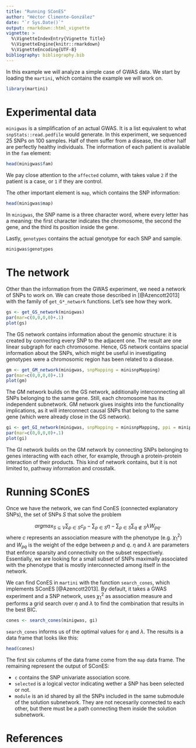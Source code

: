 ```yaml
---
title: "Running SConES"
author: "Héctor Climente-González"
date: "`r Sys.Date()`"
output: rmarkdown::html_vignette
vignette: >
  %\VignetteIndexEntry{Vignette Title}
  %\VignetteEngine{knitr::rmarkdown}
  %\VignetteEncoding{UTF-8}
bibliography: bibliography.bib
---
```


In this example we will analyze a simple case of GWAS data. We start by loading the `martini`, which contains the example we will work on.

```r
library(martini)
```

# Experimental data

`minigwas` is a simplification of an actual GWAS. It is a list equivalent to what `snpStats::read.pedfile` would generate. In this experiment, we sequenced 25 SNPs on 100 samples. Half of them suffer from a disease, the other half are perfectly healthy individuals. The information of each patient is available in the `fam` element:

```r
head(minigwas$fam)
```

We pay close attention to the `affected` column, with takes value `2` if the patient is a case, or `1` if they are control. 

The other important element is `map`, which contains the SNP information:

```r
head(minigwas$map)
```

In `minigwas`, the SNP name is a three character word, where every letter has a meaning: the first character indicates the chromosome, the second the gene, and the third its position inside the gene. 

Lastly, `genotypes` contains the actual genotype for each SNP and sample.

```r
minigwas$genotypes
```

# The network

Other than the information from the GWAS experiment, we need a network of SNPs to work on. We can create those described in [@Azencott2013] with the family of `get_G*_network` functions. Let's see how they work.

```r
gs <- get_GS_network(minigwas)
par(mar=c(0,0,0,0)+.1)
plot(gs)
```

The GS network contains information about the genomic structure: it is created by connecting every SNP to the adjacent one. The result are one linear subgraph for each chromosome. Hence, GS network contains spacial information about the SNPs, which might be useful in investigating genotypes were a chromosomic region has been related to a disease.

```r
gm <- get_GM_network(minigwas, snpMapping = minisnpMapping)
par(mar=c(0,0,0,0)+.1)
plot(gm)
```

The GM network builds on the GS network, additionally interconnecting all SNPs belonging to the same gene. Still, each chromosome has its independent subnetwork. GM network gives insights into the functionality implications, as it will interconnect causal SNPs that belong to the same gene (which were already close in the GS network).

```r
gi <- get_GI_network(minigwas, snpMapping = minisnpMapping, ppi = minippi)
par(mar=c(0,0,0,0)+.1)
plot(gi)
```

The GI network builds on the GM network by connecting SNPs belonging to genes interacting with each other, for example, through a protein-protein interaction of their products. This kind of network contains, but it is not limited to, pathway information and crosstalk.

# Running SConES

Once we have the network, we can find ConES (connected explanatory SNPs), the set of SNPs $S$ that solve the problem

$$argmax_{S \subseteq V} \sum_{p \in S} c_p - \sum_{p \in S} \eta - \sum_{p \in S} \sum_{q \notin S} \lambda W_{pq} .$$
where $c$ represents an association measure with the phenotype (e.g. $\chi^2_1$) and $W_{pq}$ is the weight of the edge between $p$ and $q$. $\eta$ and $\lambda$ are parameters that enforce sparsity and connectivity on the subset respectively. Essentially, we are looking for a small subset of SNPs maximally associated with the phenotype that is mostly interconnected among itself in the network. 

We can find ConES in `martini` with the function `search_cones`, which implements SConES [@Azencott2013]. By default, it takes a GWAS experiment and a SNP network, uses $\chi^2_1$ as association measure and performs a grid search over $\eta$ and $\lambda$ to find the combination that results in the best BIC.

```r
cones <- search_cones(minigwas, gi)
```
`search_cones` informs us of the optimal values for $\eta$ and $\lambda$. The results is a data frame that looks like this:

```r
head(cones)
```

The first six columns of the data frame come from the `map` data frame. The remaining represent the output of SConES:

- `c` contains the SNP univariate association score.
- `selected` is a logical vector indicating wether a SNP has been selected or not.
- `module` is an id shared by all the SNPs included in the same submodule of the solution subnetwork. They are not necesarily connected to each other, but there must be a path connecting them inside the solution subnetwork.

# References